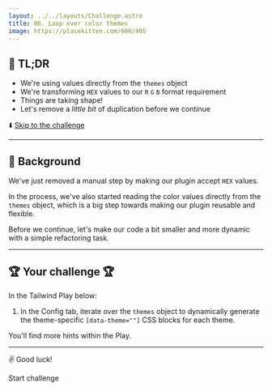 ```yaml
---
layout: ../../layouts/Challenge.astro
title: 06. Loop over color themes
image: https://placekitten.com/600/405
---
```



## 🐇 TL;DR

- We're using values directly from the `themes` object
- We're transforming `HEX` values to our `R` `G` `B` format requirement
- Things are taking shape!
- Let's remove a _little bit_ of duplication before we continue

⬇️ [Skip to the challenge](#-your-challenge)

---

## 🐢 Background

We've just removed a manual step by making our plugin accept `HEX` values.

In the process, we've also started reading the color values directly from the `themes` object, which is a big step towards making our plugin reusable and flexible.

Before we continue, let's make our code a bit smaller and more dynamic with a simple refactoring task.

---

## 🏆 Your challenge 🏆

In the Tailwind Play below:

1. In the Config tab, iterate over the `themes` object to dynamically generate the theme-specific `[data-theme=""]` CSS blocks for each theme.

You'll find more hints within the Play.

---

✌️ Good luck!

<ButtonLink path="https://play.tailwindcss.com/agKZ7oSnAv?file=config">Start challenge</ButtonLink>
